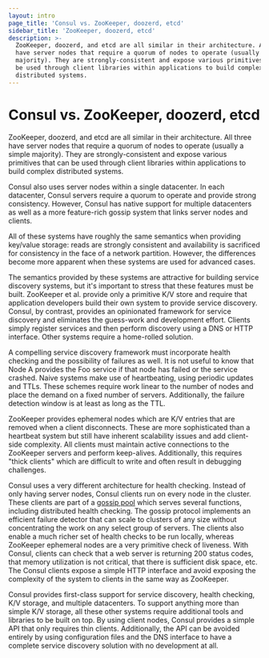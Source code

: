 ```yaml
---
layout: intro
page_title: 'Consul vs. ZooKeeper, doozerd, etcd'
sidebar_title: 'ZooKeeper, doozerd, etcd'
description: >-
  ZooKeeper, doozerd, and etcd are all similar in their architecture. All three
  have server nodes that require a quorum of nodes to operate (usually a simple
  majority). They are strongly-consistent and expose various primitives that can
  be used through client libraries within applications to build complex
  distributed systems.
---
```


# Consul vs. ZooKeeper, doozerd, etcd

ZooKeeper, doozerd, and etcd are all similar in their architecture. All three have
server nodes that require a quorum of nodes to operate (usually a simple majority).
They are strongly-consistent and expose various primitives that can be used through
client libraries within applications to build complex distributed systems.

Consul also uses server nodes within a single datacenter. In each datacenter, Consul
servers require a quorum to operate and provide strong consistency. However, Consul
has native support for multiple datacenters as well as a more feature-rich gossip
system that links server nodes and clients.

All of these systems have roughly the same semantics when providing key/value storage:
reads are strongly consistent and availability is sacrificed for consistency in the
face of a network partition. However, the differences become more apparent when these
systems are used for advanced cases.

The semantics provided by these systems are attractive for building service discovery
systems, but it's important to stress that these features must be built. ZooKeeper et
al. provide only a primitive K/V store and require that application developers build
their own system to provide service discovery. Consul, by contrast, provides an
opinionated framework for service discovery and eliminates the guess-work and
development effort. Clients simply register services and then perform discovery using
a DNS or HTTP interface. Other systems require a home-rolled solution.

A compelling service discovery framework must incorporate health checking and the
possibility of failures as well. It is not useful to know that Node A provides the Foo
service if that node has failed or the service crashed. Naive systems make use of
heartbeating, using periodic updates and TTLs. These schemes require work linear
to the number of nodes and place the demand on a fixed number of servers. Additionally,
the failure detection window is at least as long as the TTL.

ZooKeeper provides ephemeral nodes which are K/V entries that are removed when a client
disconnects. These are more sophisticated than a heartbeat system but still have
inherent scalability issues and add client-side complexity. All clients must maintain
active connections to the ZooKeeper servers and perform keep-alives. Additionally, this
requires "thick clients" which are difficult to write and often result in debugging
challenges.

Consul uses a very different architecture for health checking. Instead of only having
server nodes, Consul clients run on every node in the cluster. These clients are part
of a [gossip pool](/docs/internals/gossip) which serves several functions,
including distributed health checking. The gossip protocol implements an efficient
failure detector that can scale to clusters of any size without concentrating the work
on any select group of servers. The clients also enable a much richer set of health
checks to be run locally, whereas ZooKeeper ephemeral nodes are a very primitive check
of liveness. With Consul, clients can check that a web server is returning 200 status
codes, that memory utilization is not critical, that there is sufficient disk space,
etc. The Consul clients expose a simple HTTP interface and avoid exposing the complexity
of the system to clients in the same way as ZooKeeper.

Consul provides first-class support for service discovery, health checking,
K/V storage, and multiple datacenters. To support anything more than simple K/V storage,
all these other systems require additional tools and libraries to be built on
top. By using client nodes, Consul provides a simple API that only requires thin clients.
Additionally, the API can be avoided entirely by using configuration files and the
DNS interface to have a complete service discovery solution with no development at all.
